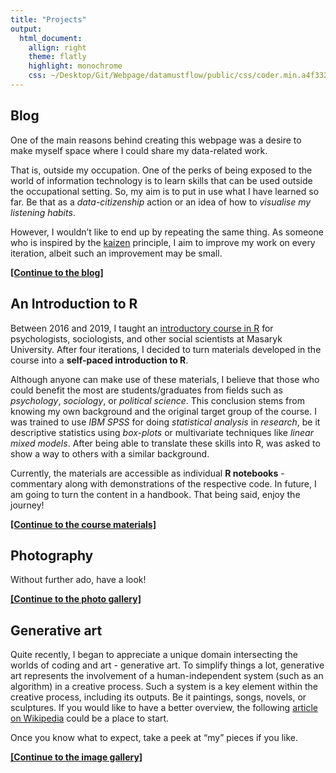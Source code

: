 ```yaml
---
title: "Projects"
output: 
  html_document:
    allign: right
    theme: flatly
    highlight: monochrome
    css: ~/Desktop/Git/Webpage/datamustflow/public/css/coder.min.a4f332213a21ce8eb521670c614470c58923aaaf385e2a73982c31dd7642decb.css
---
```

<DIV align="justify">

## Blog

One of the main reasons behind creating this webpage was a desire to make myself space where I could share my data-related work. 

That is, outside my occupation. One of the perks of being exposed to the world of information technology is to learn skills that can be used outside the occupational setting. So, my aim is to put in use what I have learned so far. Be that as a *data-citizenship* action or an idea of how to *visualise my listening habits*.

However, I wouldn’t like to end up by repeating the same thing. As someone who is inspired by the [kaizen](https://en.wikipedia.org/wiki/Kaizen) principle, I aim to improve my work on every iteration, albeit such an improvement may be small.

<a class="navigation-link" href="/post/"><b>[Continue to the blog]</b></a>

## An Introduction to R

Between 2016 and 2019, I taught an [introductory course in R](https://is.muni.cz/course/fss/autumn2019/PSYn5320) for psychologists, sociologists, and other social scientists at Masaryk University. After four iterations, I decided to turn materials developed in the course into a **self-paced introduction to R**. 

Although anyone can make use of these materials, I believe that those who could benefit the most are students/graduates from fields such as *psychology*, *sociology*, or *political science*. This conclusion stems from knowing my own background and the original target group of the course. I was trained to use *IBM SPSS* for doing *statistical analysis* in *research*, be it descriptive statistics using *box-plots* or multivariate techniques like *linear mixed models*. After being able to translate these skills into R, was asked to show a way to others with a similar background. 

Currently, the materials are accessible as individual **R notebooks** - commentary along with demonstrations of the respective code. In future, I am going to turn the content in a handbook. That being said, enjoy the journey!

[**[Continue to the course materials]**](r101/r101.html)

## Photography



Without further ado, have a look!

[**[Continue to the photo gallery]**](photos/photos.html)

## Generative art

Quite recently, I began to appreciate a unique domain intersecting the worlds of coding and art - generative art. To simplify things a lot, generative art represents the involvement of a human-independent system (such as an algorithm) in a creative process. Such a system is a key element within the creative process, including its outputs. Be it paintings, songs, novels, or sculptures. If you would like to have a better overview, the following [article on Wikipedia](https://en.wikipedia.org/wiki/Generative_art) could be a place to start.

Once you know what to expect, take a peek at "my" pieces if you like.

[**[Continue to the image gallery]**](generativeart/generativeart.html)
</DIV>